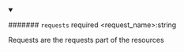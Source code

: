 
<details className="config-field" data-expandable="false" open>
<summary>

####### `requests` <span class="config-field-required" data-required="false">required</span> <span class="config-field-type">&lt;request_name&gt;:string</span> <span class="config-field-default"></span> <span class="config-field-enum"></span>

Requests are the requests part of the resources

</summary>



</details>

